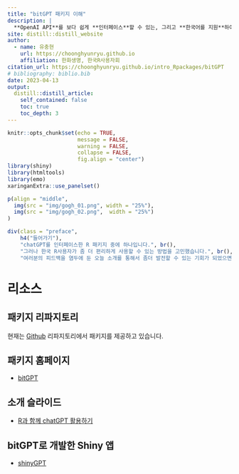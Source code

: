 ```yaml
---
title: "bitGPT 패키지 이해"
description: |
  **OpenAI API**를 보다 쉽게 **인터페이스**할 수 있는, 그리고 **한국어를 지원**하여 **사용성을 제고**한 bitGPT를 소개합니다.
site: distill::distill_website
author:
  - name: 유충현
    url: https://choonghyunryu.github.io
    affiliation: 한화생명, 한국R사용자회
citation_url: https://choonghyunryu.github.io/intro_Rpackages/bitGPT
# bibliography: biblio.bib
date: 2023-04-13 
output:
  distill::distill_article:
    self_contained: false  
    toc: true
    toc_depth: 3 
---
```


```r
knitr::opts_chunk$set(echo = TRUE, 
                      message = FALSE, 
                      warning = FALSE, 
                      collapse = FALSE,
                      fig.align = "center")
library(shiny)
library(htmltools)
library(emo)
xaringanExtra::use_panelset()
```

```r
p(align = "middle",
  img(src = "img/gogh_01.png", width = "25%"),
  img(src = "img/gogh_02.png",  width = "25%")
)
```

```r
div(class = "preface", 
    h4("들어가기"),
    "chatGPT를 인터페이스한 R 패키지 중에 하나입니다.", br(),
    "그러나 한국 R사용자가 좀 더 편리하게 사용할 수 있는 방법을 고민했습니다.", br(),
    "여러분의 피드백을 염두에 둔 오늘 소개를 통해서 좀더 발전할 수 있는 기회가 되었으면 합니다.")
```

# 리소스

## 패키지 리파지토리

현재는 [Github](https://github.com/bit2r/bitGPT){target="_blank"} 리파지토리에서 패키지를 제공하고 있습니다.

## 패키지 홈페이지

- [bitGPT](https://r2bit.com/bitGPT/){target="_blank"}

## 소개 슬라이드

- [R과 함께 chatGPT 활용하기](https://choonghyunryu.github.io/intro_Rpackages/slide/slide_bitGPT/){target="_blank"}


## bitGPT로 개발한 Shiny 앱

- [shinyGPT](https://github.com/choonghyunryu/shinyGPT/){target="_blank"}





